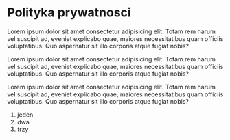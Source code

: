 # Polityka prywatnosci

Lorem ipsum dolor sit amet consectetur adipisicing elit. Totam rem harum vel suscipit ad,
eveniet explicabo quae, maiores necessitatibus quam officiis voluptatibus. Quo aspernatur
sit illo corporis atque fugiat nobis?

Lorem ipsum dolor sit amet consectetur adipisicing elit. Totam rem harum vel suscipit ad,
eveniet explicabo quae, maiores necessitatibus quam officiis voluptatibus. Quo aspernatur
sit illo corporis atque fugiat nobis?

Lorem ipsum dolor sit amet consectetur adipisicing elit. Totam rem harum vel suscipit ad,
eveniet explicabo quae, maiores necessitatibus quam officiis voluptatibus. Quo aspernatur
sit illo corporis atque fugiat nobis?

1. jeden
2. dwa
3. trzy